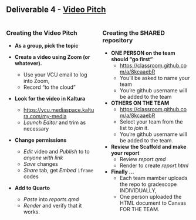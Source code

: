 <!-- # Deliverable 4 - Video Pitch SP2025 -->


## Deliverable 4 - [Video Pitch](https://vcu.mediaspace.kaltura.com/media/CMSC408-SP2025-Video-Pitch-Example/1_3pync139)

:::: {.columns}

::: {.column width="50%"}
### Creating the Video Pitch

* **As a group, pick the topic**

* **Create a video using Zoom (or whatever).**
	- Use your VCU email to log into Zoom,
	- Record "to the cloud"

* **Look for the video in Kaltura**
	- <https://vcu.mediaspace.kaltura.com/my-media>
	- *Launch Editor* and trim as necessary

* **Change permissions**
	- *Edit* video and *Publish* to to *anyone with link*
	- *Save* changes
	- *Share* tab, get *Embed* `iframe` codes

* **Add to Quarto**
	- *Paste* into *reports.qmd*
	- *Render* and verify that it works.

:::
::: {.column width="50%"}
### Creating the SHARED repository

* **ONE PERSON on the team should "go first"**
	* <https://classroom.github.com/a/8kcaaebR>
	* You'll be asked to name your team
	* You're github username will be added to the team

* **OTHERS ON THE TEAM**
	* <https://classroom.github.com/a/8kcaaebR>
	* Select your team from the list to *join* it.
	* You're github username will be added to the team.

* **Review the Scaffold and make your report**
	* Review *report.qmd*
	* Render to create *report.html*

* **Finally ...**
	* Each team mamber uploads the repo to gradescope INDIVIDUALLY,
	* One person uploaded the HTML document to Canvas FOR THE TEAM.

:::
::::

    